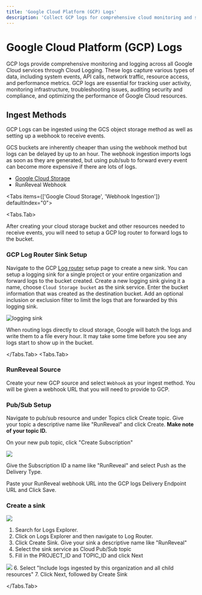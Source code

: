 ```yaml
---
title: 'Google Cloud Platform (GCP) Logs'
description: 'Collect GCP logs for comprehensive cloud monitoring and security. Track API calls, system events, and user activity across all Google Cloud services for audit and compliance.'
---
```



# Google Cloud Platform (GCP) Logs

GCP logs provide comprehensive monitoring and logging across all Google Cloud services through Cloud Logging. These logs capture various types of data, including system events, API calls, network traffic, resource access, and performance metrics. GCP logs are essential for tracking user activity, monitoring infrastructure, troubleshooting issues, auditing security and compliance, and optimizing the performance of Google Cloud resources.

## Ingest Methods

GCP Logs can be ingested using the GCS object storage method as well as setting up a webhook to receive events.

GCS buckets are inherently cheaper than using the webhook method but logs can be delayed by up to an hour. The webhook ingestion
imports logs as soon as they are generated, but using pub/sub to forward every event can become more expensive if there are lots of logs.

- [Google Cloud Storage](/sources/object-storage/gcs.mdx)
- RunReveal Webhook

<Tabs items={['Google Cloud Storage', 'Webhook Ingestion']} defaultIndex="0">

<Tabs.Tab>

After creating your cloud storage bucket and other resources needed to receive events, you will need to setup a GCP log router to forward logs to the bucket.

### GCP Log Router Sink Setup

Navigate to the GCP [Log router](https://console.cloud.google.com/logs/router) setup page to create a new sink.
You can setup a logging sink for a single project or your entire organization and forward logs to the bucket created.
Create a new logging sink giving it a name, choose `Cloud Storage bucket` as the sink service. Enter the bucket information that was created as the destination bucket.
Add an optional inclusion or exclusion filter to limit the logs that are forwarded by this logging sink.

![logging sink](/gcp-poll-9.png)

<Callout type="info">
  When routing logs directly to cloud storage, Google will batch the logs and write them to a file every hour. It may take some time before you see any logs start to show up in the bucket.
</Callout>

</Tabs.Tab>
<Tabs.Tab>

<Steps>

### RunReveal Source

Create your new GCP source and select `Webhook` as your ingest method. You will be given a webhook URL that you will need to provide to GCP.

### Pub/Sub Setup

Navigate to pub/sub resource and under Topics click Create topic. Give your topic a descriptive name like "RunReveal" and click Create. **Make note of your topic ID.**

On your new pub topic, click "Create Subscription"

<img src="/gcp-2.png"/>

Give the Subscription ID a name like "RunReveal" and select Push as the Delivery Type.

Paste your RunReveal webhook URL into the GCP logs Delivery Endpoint URL and Click Save.

### Create a sink

<img src="/gcp-5.png"/>

1. Search for Logs Explorer.
2. Click on Logs Explorer and then navigate to Log Router.
3. Click Create Sink. Give your sink a descriptive name like "RunReveal"
4. Select the sink service as Cloud Pub/Sub topic
5.  Fill in the PROJECT\_ID and TOPIC\_ID and click Next
<img src="/gcp-6.png"/>
6. Select "Include logs ingested by this organization and all child resources"
7. Click Next, followed by Create Sink

</Steps>

</Tabs.Tab>
</Tabs>